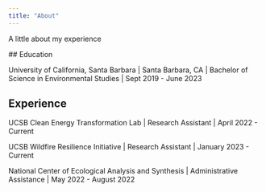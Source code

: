 ```yaml
---
title: "About"
---
```


A little about my experience

\## Education

University of California, Santa Barbara \| Santa Barbara, CA \|
Bachelor of Science in Environmental Studies \| Sept 2019 - June 2023

## Experience
UCSB Clean Energy Transformation Lab \| Research Assistant \| April 2022 - Current

UCSB Wildfire Resilience Initiative \| Research Assistant \| January 2023 - Current

National Center of Ecological Analysis and Synthesis | Administrative Assistance | May 2022 - August 2022
